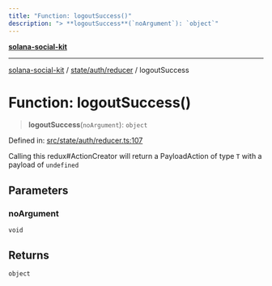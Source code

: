 ```yaml
---
title: "Function: logoutSuccess()"
description: "> **logoutSuccess**(`noArgument`): `object`"
---
```


[**solana-social-kit**](../../../../README.mdx)

***

[solana-social-kit](../../../../README.mdx) / [state/auth/reducer](../README.mdx) / logoutSuccess

# Function: logoutSuccess()

> **logoutSuccess**(`noArgument`): `object`

Defined in: [src/state/auth/reducer.ts:107](https://github.com/SendArcade/solana-app-kit/blob/bd4b3556b8f469c27ebb06f4df65b3a36b43ba3b/src/state/auth/reducer.ts#L107)

Calling this redux#ActionCreator will
return a PayloadAction of type `T` with a payload of `undefined`

## Parameters

### noArgument

`void`

## Returns

`object`
